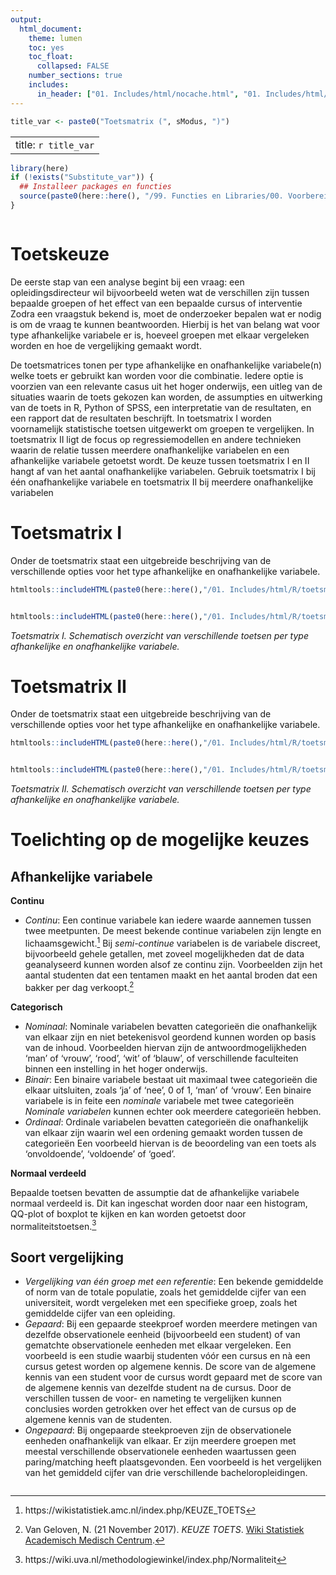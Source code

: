 ```yaml
---
output:
  html_document:
    theme: lumen
    toc: yes
    toc_float: 
      collapsed: FALSE 
    number_sections: true
    includes:
      in_header: ["01. Includes/html/nocache.html", "01. Includes/html/favicon.html", "01. Includes/html/analytics.html"]  
---
```


```r
title_var <- paste0("Toetsmatrix (", sModus, ")")
```

---
title: `r title_var`
---

<!-- ## CLOSEDBLOK: Functies.R -->
```r
library(here)
if (!exists("Substitute_var")) {
  ## Installeer packages en functies
  source(paste0(here::here(), "/99. Functies en Libraries/00. Voorbereidingen.R"), echo = FALSE)
}
```
<!-- ## /CLOSEDBLOK: Functies.R -->

<style>
`r htmltools::includeHTML(paste0(here::here(),"/01. Includes/css/Stylesheet_SHHO.css"))`
</style>

<!-- ## CLOSEDBLOK: Header.R -->
```r
```
<!-- ## /CLOSEDBLOK: Header.R -->

# Toetskeuze
De eerste stap van een analyse begint bij een vraag: een opleidingsdirecteur wil bijvoorbeeld  weten wat de verschillen zijn tussen bepaalde groepen of het effect van een bepaalde cursus of interventie Zodra een vraagstuk bekend is, moet de onderzoeker bepalen wat er nodig is om de vraag te kunnen beantwoorden. Hierbij is het van belang wat voor type afhankelijke variabele er is, hoeveel groepen met elkaar vergeleken worden en hoe de vergelijking gemaakt wordt.

De toetsmatrices tonen per type afhankelijke en onafhankelijke variabele(n) welke toets er gebruikt kan worden voor die combinatie. Iedere optie is voorzien van een relevante casus uit het hoger onderwijs, een uitleg van de situaties waarin de toets gekozen kan worden, de assumpties en uitwerking van de toets in R, Python of SPSS, een interpretatie van de resultaten, en een rapport dat de resultaten beschrijft. In toetsmatrix I worden voornamelijk statistische toetsen uitgewerkt om groepen te vergelijken. In toetsmatrix II ligt de focus op regressiemodellen en andere technieken waarin de relatie tussen meerdere onafhankelijke variabelen en een afhankelijke variabele getoetst wordt. De keuze tussen toetsmatrix I en II hangt af van het aantal onafhankelijke variabelen. Gebruik toetsmatrix I bij één onafhankelijke variabele en toetsmatrix II bij meerdere onafhankelijke variabelen

# Toetsmatrix I
Onder de toetsmatrix staat een uitgebreide beschrijving van de verschillende opties voor het type afhankelijke en onafhankelijke variabele.

```r
htmltools::includeHTML(paste0(here::here(),"/01. Includes/html/R/toetsmatrix_header.html"))
```
```r
```
```r
htmltools::includeHTML(paste0(here::here(),"/01. Includes/html/R/toetsmatrix_footer.html"))
```
*Toetsmatrix I. Schematisch overzicht van verschillende toetsen per type afhankelijke en onafhankelijke variabele.*

# Toetsmatrix II
Onder de toetsmatrix staat een uitgebreide beschrijving van de verschillende opties voor het type afhankelijke en onafhankelijke variabele.

```r
htmltools::includeHTML(paste0(here::here(),"/01. Includes/html/R/toetsmatrix_II_header.html"))
```
```r
```
```r
htmltools::includeHTML(paste0(here::here(),"/01. Includes/html/R/toetsmatrix_II_footer.html"))
```
*Toetsmatrix II. Schematisch overzicht van verschillende toetsen per type afhankelijke en onafhankelijke variabele.*


# Toelichting op de mogelijke keuzes

## Afhankelijke variabele 
__Continu__

* *Continu*: Een continue variabele kan iedere waarde aannemen tussen twee meetpunten. De meest bekende continue variabelen zijn lengte en lichaamsgewicht.[^1] Bij *semi-continue* variabelen is de variabele discreet, bijvoorbeeld gehele getallen, met zoveel mogelijkheden dat de data geanalyseerd kunnen worden alsof ze continu zijn. Voorbeelden zijn het aantal studenten dat een tentamen maakt en het aantal broden dat een bakker per dag verkoopt.[^2] 

__Categorisch__

* *Nominaal*: Nominale variabelen bevatten categorieën die onafhankelijk van elkaar zijn en niet betekenisvol geordend kunnen worden op basis van de inhoud. Voorbeelden hiervan zijn de antwoordmogelijkheden 'man' of 'vrouw', 'rood', 'wit' of 'blauw', of verschillende faculteiten binnen een instelling in het hoger onderwijs.  
* *Binair*: Een binaire variabele bestaat uit maximaal twee categorieën die elkaar uitsluiten, zoals ‘ja’ of ‘nee’, 0 of 1, ‘man’ of ‘vrouw’. Een binaire variabele is in feite een *nominale* variabele met twee categorieën *Nominale variabelen* kunnen echter ook meerdere categorieën hebben.  
* *Ordinaal*: Ordinale variabelen bevatten categorieën die onafhankelijk van elkaar zijn waarin wel een ordening gemaakt worden tussen de categorieën Een voorbeeld hiervan is de beoordeling van een toets als 'onvoldoende', 'voldoende' of 'goed'.  

__Normaal verdeeld__

Bepaalde toetsen bevatten de assumptie dat de afhankelijke variabele normaal verdeeld is. Dit kan ingeschat worden door naar een histogram, QQ-plot of boxplot te kijken en kan worden getoetst door normaliteitstoetsen.[^3] 

## Soort vergelijking
* *Vergelijking van één groep met een referentie*: Een bekende gemiddelde of norm van de totale populatie, zoals het gemiddelde cijfer van een universiteit, wordt vergeleken met een specifieke groep, zoals het gemiddelde cijfer van een opleiding.
* *Gepaard*: Bij een gepaarde steekproef worden meerdere metingen van dezelfde observationele eenheid (bijvoorbeeld een student) of van gematchte observationele eenheden met elkaar vergeleken. Een voorbeeld is een studie waarbij studenten vóór een cursus en nà een cursus getest worden op algemene kennis. De score van de algemene kennis van een student voor de cursus wordt gepaard met de score van de algemene kennis van dezelfde student na de cursus. Door de verschillen tussen de voor- en nameting te vergelijken kunnen conclusies worden getrokken over het effect van de cursus op de algemene kennis van de studenten. 
* *Ongepaard*: Bij ongepaarde steekproeven zijn de observationele eenheden onafhankelijk van elkaar. Er zijn meerdere groepen met meestal verschillende observationele eenheden waartussen geen paring/matching heeft plaatsgevonden. Een voorbeeld is het vergelijken van het gemiddeld cijfer van drie verschillende bacheloropleidingen.

[^1]: https://wikistatistiek.amc.nl/index.php/KEUZE_TOETS
[^2]: Van Geloven, N. (21 November 2017). *KEUZE TOETS*. [Wiki Statistiek Academisch Medisch Centrum](https://wikistatistiek.amc.nl/index.php/KEUZE_TOETS).
[^3]: https://wiki.uva.nl/methodologiewinkel/index.php/Normaliteit

<!-- ## CLOSEDBLOK: Footer.R -->
```r
```
<!-- ## /CLOSEDBLOK: Footer.R -->
